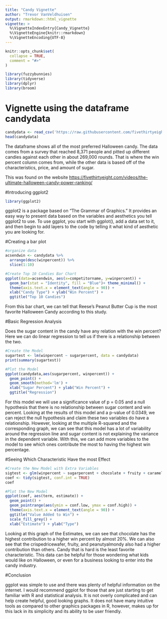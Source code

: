 ```yaml
---
title: "Candy Vignette"
author: "Trevor VanVeldhuisen"
output: rmarkdown::html_vignette
vignette: >
  %\VignetteIndexEntry{Candy_Vignette}
  %\VignetteEngine{knitr::rmarkdown}
  %\VignetteEncoding{UTF-8}
---
```


```r
knitr::opts_chunk$set(
  collapse = TRUE,
  comment = "#>"
)
```

```r
library(fuzzybunnies)
library(tidyverse)
library(dplyr)
library(broom)
```

# Vignette using the dataframe candydata

```r
candydata <- read_csv('https://raw.githubusercontent.com/fivethirtyeight/data/master/candy-power-ranking/candy-data.csv')
head(candydata)
```

The dataframe shows all of the most preferred Halloween candy. The data comes from a survey that reached 8,371 people and pitted up different candies against each other in about 269,000 rounds. That is where the win percent column comes from, while the other data is based off of the characteristics, price, and amount of sugar.

This was found on the website <https://fivethirtyeight.com/videos/the-ultimate-halloween-candy-power-ranking/>

#Introducing ggplot2

```r
library(ggplot2)
```

ggplot2 is a package based on "The Grammar of Graphics." It provides an easy way to present data based on the variables and aesthetics you tell ggplot2 to use. To use ggplot, you start with ggplot(), add a data set to it, and then begin to add layers to the code by telling it what kind of aesthetic you are looking for.

#Creating a bar plot

```r
#organize data
acsendwin <- candydata %>%
  arrange(desc(winpercent)) %>%
  slice(1:10)

#Create Top 10 Candies Bar Chart  
ggplot(data=acsendwin, aes(x=competitorname, y=winpercent)) +
  geom_bar(stat = "Identity", fill = "Blue")+ theme_minimal() +
  theme(axis.text.x = element_text(angle = 90)) +
  xlab("Candy Type") + ylab("Win Percent") +
  ggtitle("Top 10 Candies")
```

From this bar chart, we can tell that Reese's Peanut Butter Cup is the most favorite Halloween Candy according to this study.

#Basic Regression Analysis

Does the sugar content in the candy have any relation with the win percent? Here we can do linear regression to tell us if there is a relationship between the two.

```r
#Create the Model
sugartest <- lm(winpercent ~ sugarpercent, data = candydata)
print(summary(sugartest))

#Plot the Model
ggplot(candydata,aes(sugarpercent, winpercent)) +
  geom_point() +
  geom_smooth(method='lm') +
  xlab("Sugar Percent") + ylab("Win Percent") +
  ggtitle("Regression")
```

For this model we will use a significance value of p = 0.05 and a null hypothesis that there is no relationship between sugar content and win percent. Looking at the results of this model and a p-value of 0.0349, we can reject the null hypothesis and claim these two variables do have a relationship. However, looking at the multiple R-squared and the corresponding graph, we can see that this model has a lot of variability around the regression line and sugar content is not explaining the variance in the dependent variable. With this, we can add more variables to the model to see which ones contribute the most to having the highest win percentage.

#Seeing Which Characteristic Have the most Effect

```r
#Create the New Model with Extra Variables
sigtest <- glm(winpercent ~ sugarpercent + chocolate + fruity + caramel + peanutyalmondy + nougat + crispedricewafer + hard + bar + pluribus, data = candydata)
coef <- tidy(sigtest, conf.int = TRUE)
coef

#Plot the New Model
ggplot(coef, aes(term, estimate)) +
  geom_point() + 
  geom_pointrange(aes(ymin = conf.low, ymax = conf.high)) + 
  theme(axis.text.x = element_text(angle = 90)) +
  ggtitle("Value Added to Win") +
  scale_fill_grey() +
  xlab("Estimate") + ylab("Type")
```

Looking at this graph of the Estimates, we can see that chocolate has the highest contribution to a higher win percent by almost 20%. We can also see that the crispedricewafer, fruity, and peanutyalmondy also had a higher contribution than others. Candy that is hard is the least favorite characteristic. This data can be helpful for those wondering what kids would like on Halloween, or even for a business looking to enter into the candy industry.

#Conclusion

ggplot was simple to use and there was plenty of helpful information on the internet. I would recommend ggplot for those that are just starting to get familiar with R and statistical analysis. It is not overly complicated and can help create helpful, good looking graphs. It does not have many intuitive tools as compared to other graphics packages in R, however, makes up for this lack in its simplicity and its ability to be user friendly.
